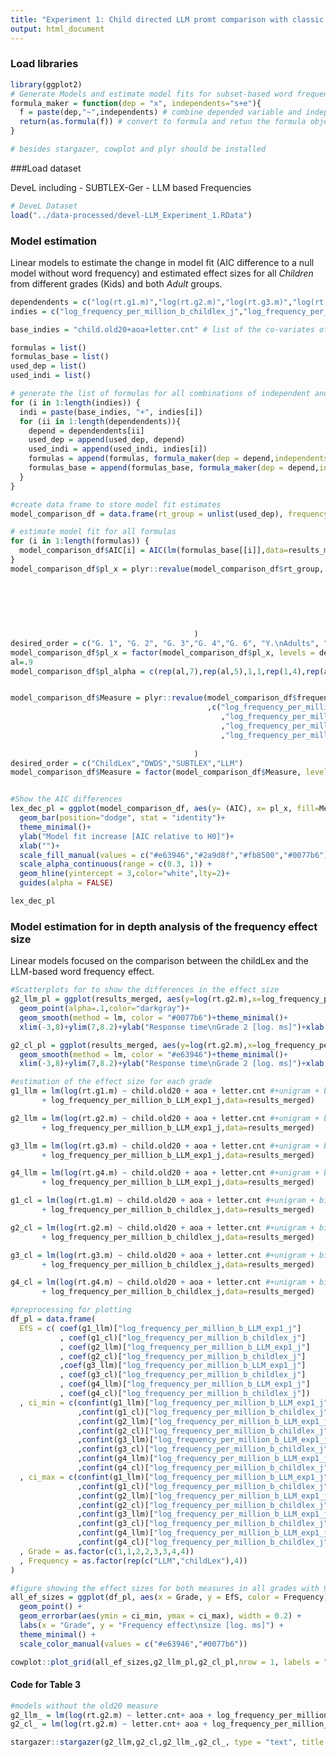 ```yaml
---
title: "Experiment 1: Child directed LLM promt comparison with classic book-based frequencies"
output: html_document
---
```

### Load libraries
```r
library(ggplot2)
# Generate Models and estimate model fits for subset-based word frequency; Function for formula creation from text:
formula_maker = function(dep = "x", independents="s+e"){ 
  f = paste(dep,"~",independents) # combine depended variable and independents
  return(as.formula(f)) # convert to formula and retun the formula object
}

# besides stargazer, cowplot and plyr should be installed
```

###Load dataset 

DeveL including
- SUBTLEX-Ger
- LLM based Frequencies

```r
# DeveL Dataset
load("../data-processed/devel-LLM_Experiment_1.RData") 
```

### Model estimation
Linear models to estimate the change in model fit (AIC difference to a null model without word frequency) and estimated effect sizes for all *Children* from different grades (Kids) and both *Adult* groups.

```r
dependendents = c("log(rt.g1.m)","log(rt.g2.m)","log(rt.g3.m)","log(rt.g4.m)","log(rt.g6.m)","log(rt.ya.m)","log(rt.oa.m)")  # list of dependent variables 
indies = c("log_frequency_per_million_b_childlex_j","log_frequency_per_million_b_dwds_j","log_frequency_per_million_b_LLM_exp1_j","log_frequency_per_million_b_subtlex_j")  # list of the four frequency variables 

base_indies = "child.old20+aoa+letter.cnt" # list of the co-variates of no interest

formulas = list()
formulas_base = list()
used_dep = list()
used_indi = list()

# generate the list of formulas for all combinations of independent and dependent variables
for (i in 1:length(indies)) {
  indi = paste(base_indies, "+", indies[i])
  for (ii in 1:length(dependendents)){
    depend = dependendents[ii]
    used_dep = append(used_dep, depend) 
    used_indi = append(used_indi, indies[i]) 
    formulas = append(formulas, formula_maker(dep = depend,independents = indi))
    formulas_base = append(formulas_base, formula_maker(dep = depend,independents = base_indies)) 
  }
}

#create data frame to store model fit estimates
model_comparison_df = data.frame(rt_group = unlist(used_dep), frequency_measure = unlist(used_indi), AIC = 0)

# estimate model fit for all formulas
for (i in 1:length(formulas)) {
  model_comparison_df$AIC[i] = AIC(lm(formulas_base[[i]],data=results_merged)) - AIC(lm(formulas[[i]],data=results_merged))
}
model_comparison_df$pl_x = plyr::revalue(model_comparison_df$rt_group, c("log(rt.g1.m)" = "G. 1"
                                                                         , "log(rt.g2.m)" = "G. 2"
                                                                         ,"log(rt.g3.m)" = "G. 3"
                                                                         ,"log(rt.g4.m)" = "G. 4"
                                                                         ,"log(rt.g6.m)" = "G. 6"
                                                                         ,"log(rt.ya.m)" = "Y.\nAdults"
                                                                         ,"log(rt.oa.m)" = "O.\nAdults")
                                         )
desired_order = c("G. 1", "G. 2", "G. 3","G. 4","G. 6", "Y.\nAdults", "O.\nAdults")
model_comparison_df$pl_x = factor(model_comparison_df$pl_x, levels = desired_order)
al=.9
model_comparison_df$pl_alpha = c(rep(al,7),rep(al,5),1,1,rep(1,4),rep(al,3),rep(al,4),1,rep(al,2))


model_comparison_df$Measure = plyr::revalue(model_comparison_df$frequency_measure
                                            ,c("log_frequency_per_million_b_childlex_j" = "ChildLex"
                                               ,"log_frequency_per_million_b_dwds_j" = "DWDS"
                                               ,"log_frequency_per_million_b_LLM_exp1_j" = "LLM"
                                               ,"log_frequency_per_million_b_subtlex_j" = "SUBTLEX")
                                            
                                         )
desired_order = c("ChildLex","DWDS","SUBTLEX","LLM")
model_comparison_df$Measure = factor(model_comparison_df$Measure, levels = desired_order)


#Show the AIC differences
lex_dec_pl = ggplot(model_comparison_df, aes(y= (AIC), x= pl_x, fill=Measure,alpha = pl_alpha))+
  geom_bar(position="dodge", stat = "identity")+
  theme_minimal()+
  ylab("Model fit increase [AIC relative to H0]")+
  xlab("")+
  scale_fill_manual(values = c("#e63946","#2a9d8f","#fb8500","#0077b6")) +
  scale_alpha_continuous(range = c(0.3, 1)) +
  geom_hline(yintercept = 3,color="white",lty=2)+
  guides(alpha = FALSE)

lex_dec_pl
```
### Model estimation for in depth analysis of the frequency effect size
Linear models focused on the comparison between the childLex and the LLM-based word frequency effect. 
```r
#Scatterplots for to show the differences in the effect size
g2_llm_pl = ggplot(results_merged, aes(y=log(rt.g2.m),x=log_frequency_per_million_b_LLM_exp1_j))+
  geom_point(alpha=.1,color="darkgray")+
  geom_smooth(method = lm, color = "#0077b6")+theme_minimal()+
  xlim(-3,8)+ylim(7,8.2)+ylab("Response time\nGrade 2 [log. ms]")+xlab("LLM-based\nlog. frequency")

g2_cl_pl = ggplot(results_merged, aes(y=log(rt.g2.m),x=log_frequency_per_million_b_childlex_j))+geom_point(alpha=.1,color="darkgray")+
  geom_smooth(method = lm, color = "#e63946")+theme_minimal()+
  xlim(-3,8)+ylim(7,8.2)+ylab("Response time\nGrade 2 [log. ms]")+xlab("ChildLEX-based\nlog. frequency")

#estimation of the effect size for each grade
g1_llm = lm(log(rt.g1.m) ~ child.old20 + aoa + letter.cnt #+unigram + bigram + trigram 
       + log_frequency_per_million_b_LLM_exp1_j,data=results_merged)

g2_llm = lm(log(rt.g2.m) ~ child.old20 + aoa + letter.cnt #+unigram + bigram + trigram 
       + log_frequency_per_million_b_LLM_exp1_j,data=results_merged)

g3_llm = lm(log(rt.g3.m) ~ child.old20 + aoa + letter.cnt #+unigram + bigram + trigram 
       + log_frequency_per_million_b_LLM_exp1_j,data=results_merged)

g4_llm = lm(log(rt.g4.m) ~ child.old20 + aoa + letter.cnt #+unigram + bigram + trigram 
       + log_frequency_per_million_b_LLM_exp1_j,data=results_merged)

g1_cl = lm(log(rt.g1.m) ~ child.old20 + aoa + letter.cnt #+unigram + bigram + trigram 
       + log_frequency_per_million_b_childlex_j,data=results_merged)

g2_cl = lm(log(rt.g2.m) ~ child.old20 + aoa + letter.cnt #+unigram + bigram + trigram 
       + log_frequency_per_million_b_childlex_j,data=results_merged)

g3_cl = lm(log(rt.g3.m) ~ child.old20 + aoa + letter.cnt #+unigram + bigram + trigram 
       + log_frequency_per_million_b_childlex_j,data=results_merged)

g4_cl = lm(log(rt.g4.m) ~ child.old20 + aoa + letter.cnt #+unigram + bigram + trigram 
       + log_frequency_per_million_b_childlex_j,data=results_merged)

#preprocessing for plotting
df_pl = data.frame(
  EfS = c( coef(g1_llm)["log_frequency_per_million_b_LLM_exp1_j"]
           , coef(g1_cl)["log_frequency_per_million_b_childlex_j"]
           , coef(g2_llm)["log_frequency_per_million_b_LLM_exp1_j"]
           , coef(g2_cl)["log_frequency_per_million_b_childlex_j"]
           ,coef(g3_llm)["log_frequency_per_million_b_LLM_exp1_j"]
           , coef(g3_cl)["log_frequency_per_million_b_childlex_j"]
           , coef(g4_llm)["log_frequency_per_million_b_LLM_exp1_j"]
           , coef(g4_cl)["log_frequency_per_million_b_childlex_j"])
  , ci_min = c(confint(g1_llm)["log_frequency_per_million_b_LLM_exp1_j",1]
               ,confint(g1_cl)["log_frequency_per_million_b_childlex_j",1]
               ,confint(g2_llm)["log_frequency_per_million_b_LLM_exp1_j",1]
               ,confint(g2_cl)["log_frequency_per_million_b_childlex_j",1]
               ,confint(g3_llm)["log_frequency_per_million_b_LLM_exp1_j",1]
               ,confint(g3_cl)["log_frequency_per_million_b_childlex_j",1]
               ,confint(g4_llm)["log_frequency_per_million_b_LLM_exp1_j",1]
               ,confint(g4_cl)["log_frequency_per_million_b_childlex_j",1])
  , ci_max = c(confint(g1_llm)["log_frequency_per_million_b_LLM_exp1_j",2]
               ,confint(g1_cl)["log_frequency_per_million_b_childlex_j",2]
               ,confint(g2_llm)["log_frequency_per_million_b_LLM_exp1_j",2]
               ,confint(g2_cl)["log_frequency_per_million_b_childlex_j",2]
               ,confint(g3_llm)["log_frequency_per_million_b_LLM_exp1_j",2]
               ,confint(g3_cl)["log_frequency_per_million_b_childlex_j",2]
               ,confint(g4_llm)["log_frequency_per_million_b_LLM_exp1_j",2]
               ,confint(g4_cl)["log_frequency_per_million_b_childlex_j",2])
  , Grade = as.factor(c(1,1,2,2,3,3,4,4))
  , Frequency = as.factor(rep(c("LLM","childLex"),4))
)

#figure showing the effect sizes for both measures in all grades with 95% confidence interval
all_ef_sizes = ggplot(df_pl, aes(x = Grade, y = EfS, color = Frequency)) +
  geom_point() +
  geom_errorbar(aes(ymin = ci_min, ymax = ci_max), width = 0.2) +
  labs(x = "Grade", y = "Frequency effect\nsize [log. ms]") +
  theme_minimal() +
  scale_color_manual(values = c("#e63946","#0077b6")) 

cowplot::plot_grid(all_ef_sizes,g2_llm_pl,g2_cl_pl,nrow = 1, labels = "AUTO")

```
#### Code for Table 3
```r
#models without the old20 measure
g2_llm_ = lm(log(rt.g2.m) ~ letter.cnt+ aoa + log_frequency_per_million_b_LLM_exp1_j,data=results_merged)
g2_cl_ = lm(log(rt.g2.m) ~ letter.cnt+ aoa + log_frequency_per_million_b_childlex_j,data=results_merged)

stargazer::stargazer(g2_llm,g2_cl,g2_llm_,g2_cl_, type = "text", title = "Model Output")
```

